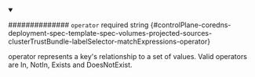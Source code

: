 
<details className="config-field" data-expandable="false" open>
<summary>

############## `operator` <span className="config-field-required" data-required="false">required</span> <span className="config-field-type">string</span> <span className="config-field-default"></span> <span className="config-field-enum"></span> {#controlPlane-coredns-deployment-spec-template-spec-volumes-projected-sources-clusterTrustBundle-labelSelector-matchExpressions-operator}

operator represents a key's relationship to a set of values.
Valid operators are In, NotIn, Exists and DoesNotExist.

</summary>



</details>
